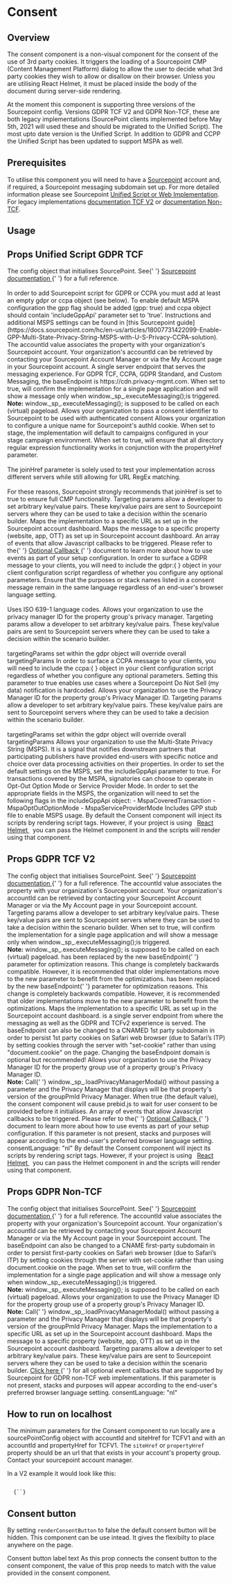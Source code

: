 
# Consent

## Overview

The consent component is a non-visual component for the consent of the use of 3rd party cookies. It triggers the loading of a Sourcepoint CMP (Content Management Platform) dialog to allow the user to decide what 3rd party cookies they wish to allow or disallow on their browser.
Unless you are utilising React Helmet, it must be placed inside the body of the document during server-side rendering.

At the moment this component is supporting three versions of the Sourcepoint config. Versions GDPR TCF V2 and GDPR Non-TCF, these are both legacy implementations (SourcePoint clients implemented before May 5th, 2021 will used these and should be migrated to the Unified Script). 
The most upto date version is the Unified Script.
In addition to GDPR and CCPP the Unified Script has been updated to support MSPA as well.

## Prerequisites

To utilise this component you will need to have a [Sourcepoint](https://www.sourcepoint.com) account and, if required, a Sourcepoint messaging subdomain set up. For more detailed information
please see Sourcepoint [Unified Script or Web Implementation](https://docs.sourcepoint.com/hc/en-us/articles/4405412395667-CMP-web-implementation). For legacy implementations [documentation TCF V2](https://documentation.sourcepoint.com/web-implementation/web-implementation/sourcepoint-gdpr-and-tcf-v2-support/) or
[documentation Non-TCF](https://documentation.sourcepoint.com/web-implementation/web-implementation/gdpr-non-tcf-web-implementation).

## Usage

<CodeFromFile path="examples/consent.tsx" />

## Props Unified Script GDPR TCF

<LegacyBlock marginTop="sizing040">
  <Prop name="sourcePointConfigUnified" required>
    The config object that initialises SourcePoint. See{' '}
    <a href="https://docs.sourcepoint.com/hc/en-us/articles/4405412419731">
      Sourcepoint documentation
    </a>{' '}
    for a full reference.
    <br/>
    <br/>
    In order to add Sourcepoint script for GDPR or CCPA you must add at least an empty gdpr or ccpa object (see below).
    To enable default MSPA configuration the gpp flag should be added (gpp: true) and ccpa object should contain 'includeGppApi' parameter set to 'true'. Instructions and additional MSPS settings can be found in [this Sourcepoint guide](https://docs.sourcepoint.com/hc/en-us/articles/18007731422099-Enable-GPP-Multi-State-Privacy-String-MSPS-with-U-S-Privacy-CCPA-solution). 
    <Prop name="accountId" type="number" required>
      The accountId value associates the property with your organization's
      Sourcepoint account. Your organization's accountId can be retrieved by
      contacting your Sourcepoint Account Manager or via the My Account page in
      your Sourcepoint account.
    </Prop>
    <Prop name="baseEndpoint" type="string">
      A single server endpoint that serves the messaging experience.
      For GDPR TCF, CCPA, GDPR Standard, and Custom Messaging, the baseEndpoint is https://cdn.privacy-mgmt.com.
    </Prop>
    <Prop name="isSPA" type="boolean">
      When set to true, will confirm the implementation for a single page
      application and will show a message only when
      window._sp_.executeMessaging();is triggered.
      <br />
      <b>Note:</b> <InlineCode>window._sp_.executeMessaging();</InlineCode> is
      supposed to be called on each (virtual) pageload.
    </Prop>
    <Prop name="authId" type="number">
      Allows your organization to pass a consent identifier to Sourcepoint to be used with authenticated consent
    </Prop>
    <Prop name="authCookie" type="string">
      Allows your organization to configure a unique name for Sourcepoint's authId cookie.
    </Prop>
    <Prop name="campaignEnv" type="string">
      When set to stage, the implementation will default to campaigns configured in your stage campaign environment.
    </Prop>
    <Prop name="joinHref" type="boolean">
      When set to true, will ensure that all directory regular expression functionality works in conjunction with the propertyHref parameter.
      <br/>
      <br/>
      The joinHref parameter is solely used to test your implementation across different servers while still allowing for URL RegEx matching.
      <br/>
      <br/>
      For these reasons, Sourcepoint strongly recommends that joinHref is set to true to ensure full CMP functionality.
    </Prop>
    <Prop name="targetingParams" type="object">
      Targeting params allow a developer to set arbitrary key/value pairs. These
      key/value pairs are sent to Sourcepoint servers where they can be used to
      take a decision within the scenario builder.
    </Prop>
    <Prop name="propertyHref" type="string" default="false">
      Maps the implementation to a specific URL as set up in the Sourcepoint account dashboard.
    </Prop>
    <Prop name="propertyId" type="number">
      Maps the message to a specific property (website, app, OTT) as set up in Sourcepoint account dashboard.
    </Prop>
    <Prop name="events" type="object">
      An array of events that allow Javascript callbacks to be triggered. Please
      refer to the{' '}
      <a href="https://documentation.sourcepoint.com/web-implementation/web-implementation/sourcepoint-gdpr-and-tcf-v2-support/optional-callbacks-tcfv2">
        Optional Callback
      </a>{' '}
      document to learn more about how to use events as part of your setup
      configuration.
    </Prop>
    <Prop name="gdpr" type="object">
      In order to surface a GDPR message to your clients, you will need to include the gdpr:{ } object in your client configuration script regardless of whether you configure any optional parameters.
      <Prop name="consentLanguage" type="string">
        Ensure that the purposes or stack names listed in a consent message remain in the same language regardless of an end-user's browser language setting.
        <br/>
        <br/>
        Uses ISO 639-1 language codes.
      </Prop>
      <Prop name="groupPmId" type="number">
        Allows your organization to use the privacy manager ID for the property group's privacy manager.
      </Prop>
      <Prop name="targetingParams" type="object">
        Targeting params allow a developer to set arbitrary key/value pairs. These
        key/value pairs are sent to Sourcepoint servers where they can be used to
        take a decision within the scenario builder.
        <br/>
        <br/>
        targetingParams set within the gdpr object will override overall targetingParams
      </Prop>
    </Prop>
    <Prop name="ccpa" type="object">
      In order to surface a CCPA message to your clients, you will need to include the ccpa:{ } object in your client configuration script regardless of whether you configure any optional parameters.
      <Prop name="alwaysDisplayDNS" type="boolean">
        Setting this parameter to true enables use cases where a Sourcepoint Do Not Sell (my data) notification is hardcoded.
      </Prop>
      <Prop name="groupPmId" type="number">
        Allows your organization to use the Privacy Manager ID for the property group's Privacy Manager ID.
      </Prop>
      <Prop name="targetingParams" type="object">
        Targeting params allow a developer to set arbitrary key/value pairs. These
        key/value pairs are sent to Sourcepoint servers where they can be used to
        take a decision within the scenario builder.
        <br/>
        <br/>
        targetingParams set within the gdpr object will override overall targetingParams
      </Prop>
      <Prop name="includeGppApi" type="boolean">
        Allows your organization to use the Multi-State Privacy String (MSPS). It is a signal that notifies downstream partners that participating publishers have provided end-users with specific notice and choice over data processing activities on their properties.
        In order to set the default settings on the MSPS, set the includeGppApi parameter to true.
      </Prop>
      <Prop name="includeGppApi" type="object">
        For transactions covered by the MSPA, signatories can choose to operate in Opt-Out Option Mode or Service Provider Mode. In order to set the appropriate fields in the MSPS, the organization will need to set the following flags in the includeGppApi object:
         - MspaCoveredTransaction
         - MspaOptOutOptionMode
         - MspaServiceProviderMode
      </Prop>
    </Prop>
    <Prop name="gpp" type="boolean">
      Includes GPP stub file to enable MSPS usage.    
    </Prop>
  </Prop>
  <Prop name="reactHelmet" type="react-helmet Helmet Component">
    By default the Consent component will inject its scripts by rendering
    script tags. However, if your project is using &nbsp;
    <a href="https://www.npmjs.com/package/react-helmet" target="_blank">
      React Helmet
    </a>
    &nbsp; you can pass the Helmet component in and the scripts will render
    using that component.
  </Prop>
</LegacyBlock>

## Props GDPR TCF V2

<LegacyBlock marginTop="sizing040">
  <Prop name="sourcePointConfigTCFV2" required>
    The config object that initialises SourcePoint. See{' '}
    <a href="https://documentation.sourcepoint.com/web-implementation/web-implementation/sourcepoint-gdpr-and-tcf-v2-support/gdpr-and-tcf-v2-setup-and-configuration_v1.1.3">
      Sourcepoint documentation
    </a>{' '}
    for a full reference.
    <Prop name="accountId" type="number" required>
      The accountId value associates the property with your organization's
      Sourcepoint account. Your organization's accountId can be retrieved by
      contacting your Sourcepoint Account Manager or via the My Account page in
      your Sourcepoint account.
    </Prop>
    <Prop name="targetingParams" type="object">
      Targeting params allow a developer to set arbitrary key/value pairs. These
      key/value pairs are sent to Sourcepoint servers where they can be used to
      take a decision within the scenario builder.
    </Prop>
    <Prop name="isSPA" type="boolean">
      When set to true, will confirm the implementation for a single page
      application and will show a message only when
      window._sp_.executeMessaging();is triggered.
      <br />
      <b>Note:</b> <InlineCode>window._sp_.executeMessaging();</InlineCode> is
      supposed to be called on each (virtual) pageload.
    </Prop>
    <Prop name="mmsDomain" type="string">
      has been replaced by the new <InlineCode>baseEndpoint</InlineCode>{' '}
      parameter for optimization reasons. This change is completely backwards
      compatible. However, it is recommended that older implementations move to
      the new parameter to benefit from the optimizations.
    </Prop>
    <Prop name="wrapperAPIOrigin" type="string">
      has been replaced by the new <InlineCode>baseEndpoint</InlineCode>{' '}
      parameter for optimization reasons. This change is completely backwards
      compatible. However, it is recommended that older implementations move to
      the new parameter to benefit from the optimizations.
    </Prop>
    <Prop name="propertyHref" type="boolean">
      Maps the implementation to a specific URL as set up in the Sourcepoint
      account dashboard.
    </Prop>
    <Prop name="baseEndpoint" type="string">
      is a single server endpoint from where the messaging as well as the GDPR
      and TCFv2 experience is served. The baseEndpoint can also be changed to a
      CNAMED 1st party subdomain in order to persist 1st party cookies on Safari
      web browser (due to Safari’s ITP) by setting cookies through the server
      with "set-cookie" rather than using "document.cookie" on the page.
      Changing the baseEndpoint domain is optional but recommended!
    </Prop>
    <Prop name="groupPmId" type="number">
      Allows your organization to use the Privacy Manager ID for the property
      group use of a property group's Privacy Manager ID.
      <br />
      <b>Note:</b> Call{' '}
      <InlineCode>window._sp_.loadPrivacyManagerModal()</InlineCode> without
      passing a parameter and the Privacy Manager that displays will be that
      property's version of the groupPmId Privacy Manager.
    </Prop>
    <Prop name="waitForConsent" type="boolean" default="false">
      When true (the default value), the consent component will cause prebid.js
      to wait for user consent to be provided before it initialises.
    </Prop>
    <Prop name="events" type="object">
      An array of events that allow Javascript callbacks to be triggered. Please
      refer to the{' '}
      <a href="https://documentation.sourcepoint.com/web-implementation/web-implementation/sourcepoint-gdpr-and-tcf-v2-support/optional-callbacks-tcfv2">
        Optional Callback
      </a>{' '}
      document to learn more about how to use events as part of your setup
      configuration.
    </Prop>
    <Prop name="consentLanguage" type="string">
      If this parameter is not present, stacks and purposes will appear
      according to the end-user's preferred browser language setting.
      <InlineCode>consentLanguage: "nl"</InlineCode>
    </Prop>
  </Prop>
  <Prop name="reactHelmet" type="react-helmet Helmet Component">
    By default the Consent component will inject its scripts by rendering
    script tags. However, if your project is using &nbsp;
    <a href="https://www.npmjs.com/package/react-helmet" target="_blank">
      React Helmet
    </a>
    &nbsp; you can pass the Helmet component in and the scripts will render
    using that component.
  </Prop>
</LegacyBlock>

## Props GDPR Non-TCF

<LegacyBlock marginTop="sizing040">
  <Prop name="SourcePointConfigNonTCFV1" required>
    The config object that initialises SourcePoint. See{' '}
    <a href="https://documentation.sourcepoint.com/web-implementation/web-implementation/sourcepoint-gdpr-and-tcf-v2-support/gdpr-and-tcf-v2-setup-and-configuration_v1.1.3">
      Sourcepoint documentation
    </a>{' '}
    for a full reference.
    <Prop name="accountId" type="number" required>
      The accountId value associates the property with your organization's
      Sourcepoint account. Your organization's accountId can be retrieved by
      contacting your Sourcepoint Account Manager or via the My Account page in
      your Sourcepoint account.
    </Prop>
    <Prop name="baseEndpoint" type="string">
      The baseEndpoint can also be changed to a CNAME first-party subdomain in
      order to persist first-party cookies on Safari web browser (due to
      Safari’s ITP) by setting cookies through the server with set-cookie rather
      than using document.cookie on the page.
    </Prop>
    <Prop name="isSPA" type="boolean">
      When set to true, will confirm the implementation for a single page
      application and will show a message only when
      window._sp_.executeMessaging();is triggered.
      <br />
      <b>Note:</b> <InlineCode>window._sp_.executeMessaging();</InlineCode> is
      supposed to be called on each (virtual) pageload.
    </Prop>
    <Prop name="groupPmId" type="number">
      Allows your organization to use the Privacy Manager ID for the property
      group use of a property group's Privacy Manager ID.
      <br />
      <b>Note:</b> Call{' '}
      <InlineCode>window._sp_.loadPrivacyManagerModal()</InlineCode> without
      passing a parameter and the Privacy Manager that displays will be that
      property's version of the groupPmId Privacy Manager.
    </Prop>
    <Prop name="propertyHref" type="string">
      Maps the implementation to a specific URL as set up in the Sourcepoint
      account dashboard.
    </Prop>
    <Prop name="propertyId" type="string">
      Maps the message to a specific property (website, app, OTT) as set up in
      the Sourcepoint account dashboard.
    </Prop>
    <Prop name="targetingParams" type="object">
      Targeting params allow a developer to set arbitrary key/value pairs. These
      key/value pairs are sent to Sourcepoint servers where they can be used to
      take a decision within the scenario builder.
    </Prop>
    <Prop name="events" type="object">
      <a
        href="https://documentation.sourcepoint.com/web-implementation/web-implementation/gdpr-non-tcf-web-implementation/optional-event-callbacks-for-gdpr-non-tcf-web-implementation"
        target="_blank"
      >
        Click here
      </a>{' '}
      for all optional event callbacks that are supported by Sourcepoint for
      GDPR non-TCF web implementations.
    </Prop>
    <Prop name="consentLanguage" type="string">
      If this parameter is not present, stacks and purposes will appear
      according to the end-user's preferred browser language setting.
      <InlineCode>consentLanguage: "nl"</InlineCode>
    </Prop>
  </Prop>
</LegacyBlock>

## How to run on localhost

The minimum parameters for the Consent component to run locally are a sourcePointConfig object with accountId and siteHref for TCFV1 and with an accountId and propertyHref for TCFV1.
The `siteHref` or `propertyHref` property should be an url that that exists in your account's property group. Contact your sourcepoint account manager.

In a V2 example it would look like this:

<Code>
  {`<Consent
    sourcePointConfigTCFV2={{
      accountId: accountId,
      propertyHref: 'http://newskit.co.uk/'
    }}
  />`}
</Code>

## Consent button

By setting `renderConsentButton` to false the default consent button will be hidden. This component can be use intead. It gives the flexibilty to place anywhere on the page.

<LegacyBlock marginTop="sizing040">
  <Prop name="settingsButtonText" type="string" default="Privacy Settings">
    Consent button label text
  </Prop>
  <Prop name="postPromptUI" type="string" default="privacy-settings-prompt">
    As this prop connects the consent button to the consent component, the value
    of this prop needs to match with the value provided in the consent
    component.
  </Prop>
</LegacyBlock>
